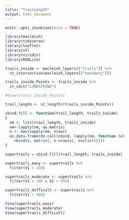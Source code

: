 ```yaml
---
title: "TrailLength"
output: html_document
---
```


```r
knitr::opts_chunk$set(echo = TRUE)
```

```r
library(macleish)
library(tidyverse)
library(leaflet)
library(sf)
library(viridis)
library(RSQLite)
```


```r
trails_inside <- macleish_layers[["trails"]] %>%
  st_intersection(macleish_layers[["boundary"]])

trails_inside_Points <- trails_inside %>%
  st_cast("LINESTRING")

#View(trails_inside_Points)

trail_length <- st_length((trails_inside_Points))

cbind.fill <- function(trail_length, trails_inside)
{
  nm <- list(trail_length, trails_inside) 
  nm<-lapply(nm, as.matrix)
  n <- max(sapply(nm, nrow)) 
  as.data.frame(do.call(cbind, lapply(nm, function (x) 
    rbind(x, matrix(, n-nrow(x), ncol(x))))))
}

supertrails = cbind.fill(trail_length, trails_inside)

supertrails_easy <- supertrails %>%
  filter(V1 < 180)

supertrails_moderate <- supertrails %>%
  filter(V1 > 180 & V1 < 500)

supertrails_difficult <- supertrails %>%
  filter(V1 > 500)

View(supertrails_easy)
View(supertrails_moderate)
View(supertrails_difficult)
```

